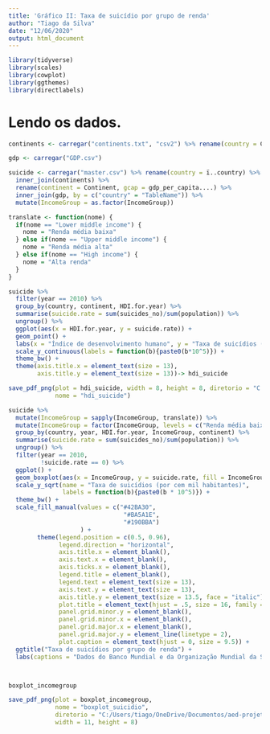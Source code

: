```yaml
---
title: 'Gráfico II: Taxa de suicídio por grupo de renda'
author: "Tiago da Silva"
date: "12/06/2020"
output: html_document
---
```


```r
library(tidyverse)
library(scales)
library(cowplot)
library(ggthemes)
library(directlabels)
```

# Lendo os dados.

```r

continents <- carregar("continents.txt", "csv2") %>% rename(country = Country)   #A função carregar() foi definida em graficoI.Rmd.

gdp <- carregar("GDP.csv")

suicide <- carregar("master.csv") %>% rename(country = ï..country) %>%
  inner_join(continents) %>%
  rename(continent = Continent, gcap = gdp_per_capita....) %>%
  inner_join(gdp, by = c("country" = "TableName")) %>%
  mutate(IncomeGroup = as.factor(IncomeGroup))
```


```r

translate <- function(nome) {
  if(nome == "Lower middle income") {
    nome = "Renda média baixa"
  } else if(nome == "Upper middle income") {
    nome = "Renda média alta"
  } else if(nome == "High income") {
    nome = "Alta renda"
  }
}

suicide %>%
  filter(year == 2010) %>%
  group_by(country, continent, HDI.for.year) %>%
  summarise(suicide.rate = sum(suicides_no)/sum(population)) %>%
  ungroup() %>%
  ggplot(aes(x = HDI.for.year, y = suicide.rate)) +
  geom_point() +
  labs(x = "Índice de desenvolvimento humano", y = "Taxa de suicídios (por cem mil habitantes)") +
  scale_y_continuous(labels = function(b){paste0(b*10^5)}) +
  theme_bw() +
  theme(axis.title.x = element_text(size = 13),
        axis.title.y = element_text(size = 13))-> hdi_suicide

save_pdf_png(plot = hdi_suicide, width = 8, height = 8, diretorio = "C:/Users/tiago/OneDrive/Documentos/aed-projeto.suicidio/output",
             nome = "hdi_suicide")

suicide %>%
  mutate(IncomeGroup = sapply(IncomeGroup, translate)) %>%
  mutate(IncomeGroup = factor(IncomeGroup, levels = c("Renda média baixa", "Renda média alta", "Alta renda"))) %>%
  group_by(country, year, HDI.for.year, IncomeGroup, continent) %>%
  summarise(suicide.rate = sum(suicides_no)/sum(population)) %>%
  ungroup() %>%
  filter(year == 2010,
         !suicide.rate == 0) %>%
  ggplot() +
  geom_boxplot(aes(x = IncomeGroup, y = suicide.rate, fill = IncomeGroup)) +
  scale_y_sqrt(name = "Taxa de suicídios (por cem mil habitantes)",
               labels = function(b){paste0(b * 10^5)}) +
  theme_bw() +
  scale_fill_manual(values = c("#42BA30",
                                "#BA5A1E",
                                "#190BBA")
                    ) +
        theme(legend.position = c(0.5, 0.96),
              legend.direction = "horizontal",
              axis.title.x = element_blank(),
              axis.text.x = element_blank(),
              axis.ticks.x = element_blank(),
              legend.title = element_blank(),
              legend.text = element_text(size = 13),
              axis.text.y = element_text(size = 13),
              axis.title.y = element_text(size = 13.5, face = "italic"),
              plot.title = element_text(hjust = .5, size = 16, family = "mono", face = "bold"),
              panel.grid.minor.y = element_blank(),
              panel.grid.minor.x = element_blank(),
              panel.grid.major.x = element_blank(),
              panel.grid.major.y = element_line(linetype = 2),
              plot.caption = element_text(hjust = 0, size = 9.5)) +
  ggtitle("Taxa de suicídios por grupo de renda") +
  labs(captions = "Dados do Banco Mundial e da Organização Mundial da Saúde.") -> boxplot_incomegroup



boxplot_incomegroup

save_pdf_png(plot = boxplot_incomegroup,
             nome = "boxplot_suicidio",
             diretorio = "C:/Users/tiago/OneDrive/Documentos/aed-projeto.suicidio/output",
             width = 11, height = 8)





```
